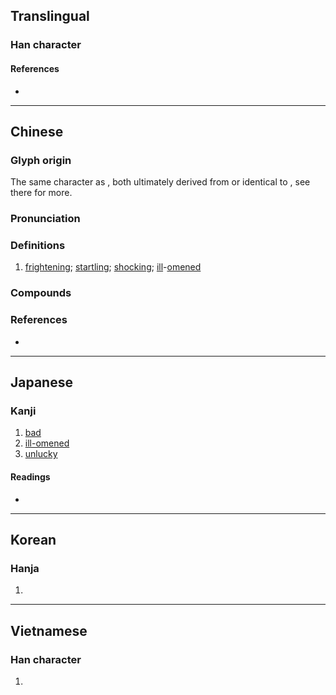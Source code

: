{{also|惡}}
{{character info}}
==Translingual==

===Han character===
{{Han char|rn=30|rad=口|as=13|sn=16|four=10106|canj=MGRR|ids=⿻王㗊}}

====References====
* {{Han ref|kx=0210.040|dkj=04377|dj=0432.270|hdz=10688.120|uh=5669|ud=22121|bh=BEB5|bd=48821}}

----

==Chinese==
{{zh-forms}}

===Glyph origin===
{{Han etym}}
The same character as {{zh-l|*咢}}, both ultimately derived from or identical to {{zh-l|*喪}}, see there for more.

===Pronunciation===
{{zh-pron
|m=è
|c=ngok6
|md=
|mn=ml:go̍k
|mn-t=ngag8
|mc=y
|oc=y
|ma=
|cat=a
}}

===Definitions===
{{zh-hanzi}}

# [[frightening]]; [[startling]]; [[shocking]]; [[ill]]-[[omened]]

===Compounds===
{{zh-der|噩耗|噩夢|噩運|噩噩|渾渾噩噩|渾噩}}

===References===
* {{R:yue:Hanzi}}

----

==Japanese==

===Kanji===
{{ja-kanji|grade=|rs=口13}}

# [[bad]]
# [[ill-omened]]
# [[unlucky]]

====Readings====
* {{ja-readings|on=がく}}

----

==Korean==

===Hanja===
{{ko-hanja|hangeul=악|rv=ak|mr=ak}}

# {{rfdef|ko|sort=口13}}

----

==Vietnamese==

===Han character===
{{vi-readings|reading=ngạc|rs=口13}}

# {{rfdef|vi|sort=口13}}